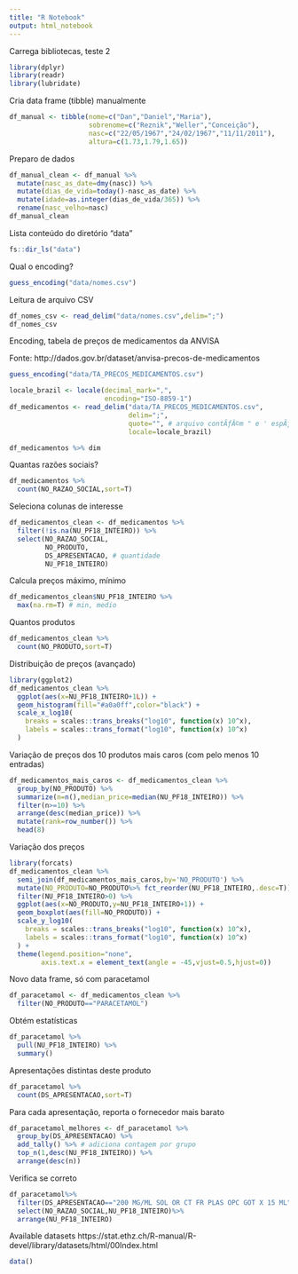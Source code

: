 ```yaml
---
title: "R Notebook"
output: html_notebook
---
```


Carrega bibliotecas, teste 2

```r
library(dplyr)
library(readr)
library(lubridate)
```

Cria data frame (tibble) manualmente

```r
df_manual <- tibble(nome=c("Dan","Daniel","Maria"),
                    sobrenome=c("Reznik","Weller","Conceição"),
                    nasc=c("22/05/1967","24/02/1967","11/11/2011"),
                    altura=c(1.73,1.79,1.65))
```

Preparo de dados

```r
df_manual_clean <- df_manual %>%
  mutate(nasc_as_date=dmy(nasc)) %>%
  mutate(dias_de_vida=today()-nasc_as_date) %>%
  mutate(idade=as.integer(dias_de_vida/365)) %>%
  rename(nasc_velho=nasc)
df_manual_clean
```

Lista conteúdo do diretório "data"

```r
fs::dir_ls("data")
```

Qual o encoding?

```r
guess_encoding("data/nomes.csv")
```


Leitura de arquivo CSV

```r
df_nomes_csv <- read_delim("data/nomes.csv",delim=";")
df_nomes_csv
```

Encoding, tabela de preços de medicamentos da ANVISA

Fonte: http://dados.gov.br/dataset/anvisa-precos-de-medicamentos

```r
guess_encoding("data/TA_PRECOS_MEDICAMENTOS.csv")
```


```r
locale_brazil <- locale(decimal_mark=",",
                        encoding="ISO-8859-1")
df_medicamentos <- read_delim("data/TA_PRECOS_MEDICAMENTOS.csv",
                              delim=";",
                              quote="", # arquivo contÃƒÂ©m " e ' espÃƒÂºrios
                              locale=locale_brazil)

df_medicamentos %>% dim
```

Quantas razões sociais?

```r
df_medicamentos %>%
  count(NO_RAZAO_SOCIAL,sort=T)
```

Seleciona colunas de interesse

```r
df_medicamentos_clean <- df_medicamentos %>%
  filter(!is.na(NU_PF18_INTEIRO)) %>%
  select(NO_RAZAO_SOCIAL,
         NO_PRODUTO,
         DS_APRESENTACAO, # quantidade
         NU_PF18_INTEIRO)
```

Calcula preços máximo, mínimo

```r
df_medicamentos_clean$NU_PF18_INTEIRO %>%
  max(na.rm=T) # min, medio
```

Quantos produtos

```r
df_medicamentos_clean %>%
  count(NO_PRODUTO,sort=T)
```

Distribuição de preços (avançado)

```r
library(ggplot2)
df_medicamentos_clean %>%
  ggplot(aes(x=NU_PF18_INTEIRO+1L)) +
  geom_histogram(fill="#a0a0ff",color="black") +
  scale_x_log10(
    breaks = scales::trans_breaks("log10", function(x) 10^x),
    labels = scales::trans_format("log10", function(x) 10^x)
  )
```

Variação de preços dos 10 produtos mais caros (com pelo menos 10 entradas)

```r
df_medicamentos_mais_caros <- df_medicamentos_clean %>%
  group_by(NO_PRODUTO) %>%
  summarize(n=n(),median_price=median(NU_PF18_INTEIRO)) %>%
  filter(n>=10) %>%
  arrange(desc(median_price)) %>%
  mutate(rank=row_number()) %>%
  head(8)
```

Variação dos preços

```r
library(forcats)
df_medicamentos_clean %>%
  semi_join(df_medicamentos_mais_caros,by='NO_PRODUTO') %>%
  mutate(NO_PRODUTO=NO_PRODUTO%>% fct_reorder(NU_PF18_INTEIRO,.desc=T)) %>%
  filter(NU_PF18_INTEIRO>0) %>%
  ggplot(aes(x=NO_PRODUTO,y=NU_PF18_INTEIRO+1)) +
  geom_boxplot(aes(fill=NO_PRODUTO)) +
  scale_y_log10(
    breaks = scales::trans_breaks("log10", function(x) 10^x),
    labels = scales::trans_format("log10", function(x) 10^x)
  ) +
  theme(legend.position="none",
        axis.text.x = element_text(angle = -45,vjust=0.5,hjust=0))
```

Novo data frame, só com paracetamol

```r
df_paracetamol <- df_medicamentos_clean %>%
  filter(NO_PRODUTO=="PARACETAMOL")
```

Obtém estatísticas

```r
df_paracetamol %>%
  pull(NU_PF18_INTEIRO) %>%
  summary()
```

Apresentações distintas deste produto

```r
df_paracetamol %>%
  count(DS_APRESENTACAO,sort=T)
```

Para cada apresentação, reporta o fornecedor mais barato

```r
df_paracetamol_melhores <- df_paracetamol %>%
  group_by(DS_APRESENTACAO) %>%
  add_tally() %>% # adiciona contagem por grupo
  top_n(1,desc(NU_PF18_INTEIRO)) %>%
  arrange(desc(n))
```

Verifica se correto

```r
df_paracetamol%>%
  filter(DS_APRESENTACAO=="200 MG/ML SOL OR CT FR PLAS OPC GOT X 15 ML")%>%
  select(NO_RAZAO_SOCIAL,NU_PF18_INTEIRO)%>%
  arrange(NU_PF18_INTEIRO)
```

Available datasets
https://stat.ethz.ch/R-manual/R-devel/library/datasets/html/00Index.html
```r
data()
```

